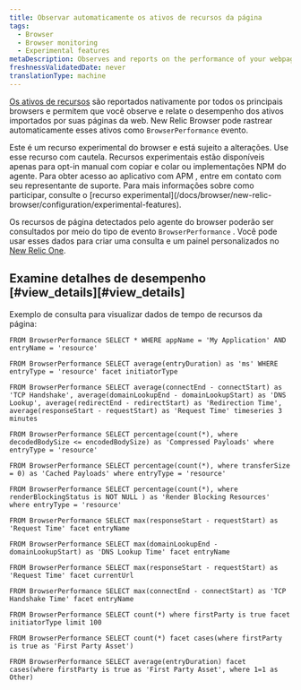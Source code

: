 ```yaml
---
title: Observar automaticamente os ativos de recursos da página
tags:
  - Browser
  - Browser monitoring
  - Experimental features
metaDescription: Observes and reports on the performance of your webpages by automatically observing page resource timings.
freshnessValidatedDate: never
translationType: machine
---
```


[Os ativos de recursos](https://developer.mozilla.org/en-US/docs/Web/API/PerformanceResourceTiming) são reportados nativamente por todos os principais browsers e permitem que você observe e relate o desempenho dos ativos importados por suas páginas da web. New Relic Browser pode rastrear automaticamente esses ativos como `BrowserPerformance` evento.

<Callout variant="important">
  Este é um recurso experimental do browser e está sujeito a alterações. Use esse recurso com cautela. Recursos experimentais estão disponíveis apenas para opt-in manual com copiar e colar ou implementações NPM do agente. Para obter acesso ao aplicativo com APM , entre em contato com seu representante de suporte. Para mais informações sobre como participar, consulte o [recurso experimental](/docs/browser/new-relic-browser/configuration/experimental-features).
</Callout>

Os recursos de página detectados pelo agente do browser poderão ser consultados por meio do tipo de evento `BrowserPerformance` . Você pode usar esses dados para criar uma consulta e um painel personalizados no [New Relic One](/docs/new-relic-one/use-new-relic-one/get-started/introduction-new-relic-one).

## Examine detalhes de desempenho [#view\_details][#view_details]

Exemplo de consulta para visualizar dados de tempo de recursos da página:

```nrql
FROM BrowserPerformance SELECT * WHERE appName = 'My Application' AND entryName = 'resource'
```

```nrql
FROM BrowserPerformance SELECT average(entryDuration) as 'ms' WHERE entryType = 'resource' facet initiatorType
```

```nrql
FROM BrowserPerformance SELECT average(connectEnd - connectStart) as 'TCP Handshake', average(domainLookupEnd - domainLookupStart) as 'DNS Lookup', average(redirectEnd - redirectStart) as 'Redirection Time', average(responseStart - requestStart) as 'Request Time' timeseries 3 minutes
```

```nrql
FROM BrowserPerformance SELECT percentage(count(*), where decodedBodySize <= encodedBodySize) as 'Compressed Payloads' where entryType = 'resource'
```

```nrql
FROM BrowserPerformance SELECT percentage(count(*), where transferSize = 0) as 'Cached Payloads' where entryType = 'resource'
```

```nrql
FROM BrowserPerformance SELECT percentage(count(*), where renderBlockingStatus is NOT NULL ) as 'Render Blocking Resources' where entryType = 'resource'
```

```nrql
FROM BrowserPerformance SELECT max(responseStart - requestStart) as 'Request Time' facet entryName
```

```nrql
FROM BrowserPerformance SELECT max(domainLookupEnd - domainLookupStart) as 'DNS Lookup Time' facet entryName
```

```nrql
FROM BrowserPerformance SELECT max(responseStart - requestStart) as 'Request Time' facet currentUrl
```

```nrql
FROM BrowserPerformance SELECT max(connectEnd - connectStart) as 'TCP Handshake Time' facet entryName
```

```nrql
FROM BrowserPerformance SELECT count(*) where firstParty is true facet initiatorType limit 100
```

```nrql
FROM BrowserPerformance SELECT count(*) facet cases(where firstParty is true as 'First Party Asset')
```

```nrql
FROM BrowserPerformance SELECT average(entryDuration) facet cases(where firstParty is true as 'First Party Asset', where 1=1 as Other)
```